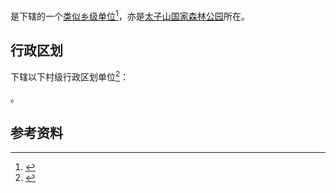 {{Hatnote|香港山峰，参见：[[加多利山|加多利山]]。}}
{{中国乡级行政区|42/08/21/450/000}}

'''{{PAGENAMEBASE}}'''是{{PRC admin/fullname|42/08/21/450/000|3}}下辖的一个[[类似乡级单位|类似乡级单位]]<ref>{{PRC admin/ref sgc|{{PRC admin/parent|42/08/21/450/000}}}}</ref>，亦是[[太子山国家森林公园|太子山国家森林公园]]所在。

== 行政区划 ==
{{PAGENAMEBASE}}下辖以下村级行政区划单位<ref>{{PRC admin/ref sgc|42/08/21/450/000}}</ref>：

{{PRC admin/children|42/08/21/450/000}}。

== 参考资料 ==
{{reflist}}

{{湖北行政区划小作品}}
{{PRC admin/navcat|42/08/21/450/000}}